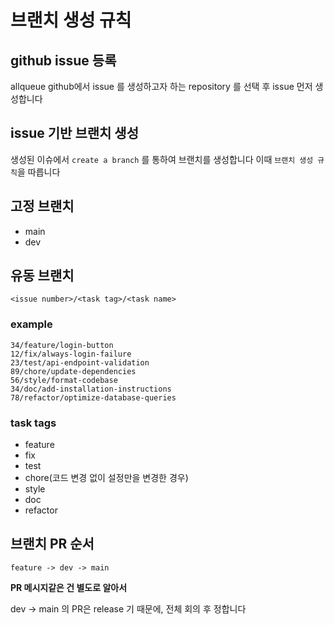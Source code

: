 

# 브랜치 생성 규칙

## github issue 등록

allqueue github에서 issue 를 생성하고자 하는 repository 를 선택 후 issue 먼저 생성합니다

## issue 기반 브랜치 생성

생성된 이슈에서 `create a branch` 를 통하여 브랜치를 생성합니다 이때 `브랜치 생성 규칙`을 따릅니다

## 고정 브랜치
- main
- dev

##  유동 브랜치
`<issue number>/<task tag>/<task name>`

### example

```text filename="sample"
34/feature/login-button
12/fix/always-login-failure
23/test/api-endpoint-validation
89/chore/update-dependencies
56/style/format-codebase
34/doc/add-installation-instructions
78/refactor/optimize-database-queries
```

### task tags
- feature
- fix
- test
- chore(코드 변경 없이 설정만을 변경한 경우)
- style
- doc
- refactor

## 브랜치 PR 순서

`feature -> dev -> main`

**PR 메시지같은 건 별도로 알아서**

<Callout type="info" emoji="ℹ">
dev -> main 의 PR은 release 기 때문에, 전체 회의 후 정합니다 
</Callout>
